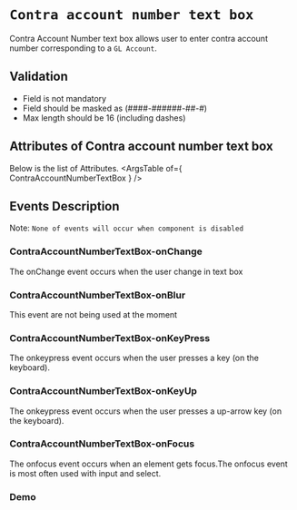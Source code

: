<!-- Custom-MDX-Documentation.mdx -->

# `Contra account number text box`
 
Contra Account Number text box allows user to enter contra account number corresponding to a `GL Account`.

## Validation 
- Field is not mandatory
- Field should be masked as (####-######-##-#)
- Max length should be 16 (including dashes)

## Attributes of Contra account number text box
Below is the list of Attributes.
<ArgsTable of={ ContraAccountNumberTextBox } /> 

## Events Description

Note: `None of events will occur when component is disabled`

### ContraAccountNumberTextBox-onChange

The onChange event occurs when the user change in text box

### ContraAccountNumberTextBox-onBlur

This event are not being used at the moment

### ContraAccountNumberTextBox-onKeyPress

The onkeypress event occurs when the user presses a key (on the keyboard).

### ContraAccountNumberTextBox-onKeyUp

The onkeypress event occurs when the user presses a up-arrow key (on the keyboard).

### ContraAccountNumberTextBox-onFocus

The onfocus event occurs when an element gets focus.The onfocus event is most often used with input and select.
### Demo

<Canvas>
<Story id="contraaccountnumbertextbox--primary" />
</Canvas>

 